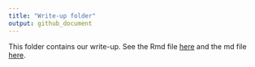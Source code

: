 ```yaml
---
title: "Write-up folder"
output: github_document
---
```

This folder contains our write-up. See the Rmd file [here](Writeup.Rmd) and the md file [here](Writeup.md).